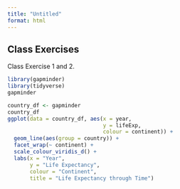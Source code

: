 ```yaml
---
title: "Untitled"
format: html
---
```


## Class Exercises

Class Exercise 1 and 2.

```r
library(gapminder)
library(tidyverse)
gapminder

country_df <- gapminder
country_df
ggplot(data = country_df, aes(x = year,
                              y = lifeExp,
                              colour = continent)) +
  geom_line(aes(group = country)) +
  facet_wrap(~ continent) +
  scale_colour_viridis_d() +
  labs(x = "Year",
       y = "Life Expectancy",
       colour = "Continent",
       title = "Life Expectancy through Time")

```